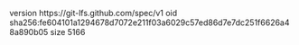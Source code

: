 version https://git-lfs.github.com/spec/v1
oid sha256:fe604101a1294678d7072e211f03a6029c57ed86d7e7dc251f6626a48a890b05
size 5166
